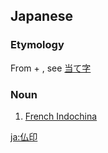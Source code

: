 ==Japanese==
{{ja-kanjitab|ふつ|いん|yomi=o}}

===Etymology===
From {{m|ja|仏|sc=Jpan|tr=futsu||France}} + {{m|ja|印|sc=Jpan|tr=in}}, see [[当て字]]

===Noun===
{{ja-noun|ふついん}}
# [[French Indochina]]

[[ja:仏印]]